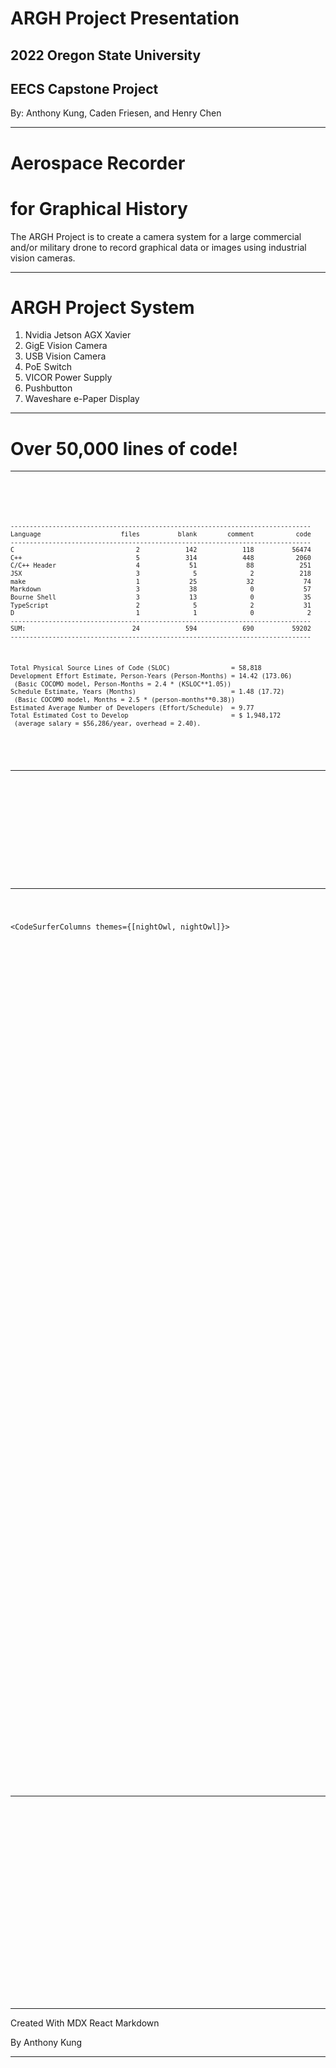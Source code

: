 

# ARGH Project Presentation

## 2022 Oregon State University

## EECS Capstone Project

By: Anthony Kung, Caden Friesen, and Henry Chen

---

# Aerospace Recorder
# for Graphical History

The ARGH Project is to create a camera system for a large commercial and/or military drone to record graphical data or images using industrial vision cameras.

---

# ARGH Project System

1. Nvidia Jetson AGX Xavier
2. GigE Vision Camera
3. USB Vision Camera
4. PoE Switch
5. VICOR Power Supply
6. Pushbutton
7. Waveshare e-Paper Display

---

# Over 50,000 lines of code!

---

<Code type="txt" language="txt">

<CodeSurfer theme={nightOwl}>

```txt
-------------------------------------------------------------------------------
Language                     files          blank        comment           code
-------------------------------------------------------------------------------
C                                2            142            118          56474
C++                              5            314            448           2060
C/C++ Header                     4             51             88            251
JSX                              3              5              2            218
make                             1             25             32             74
Markdown                         3             38              0             57
Bourne Shell                     3             13              0             35
TypeScript                       2              5              2             31
D                                1              1              0              2
-------------------------------------------------------------------------------
SUM:                            24            594            690          59202
-------------------------------------------------------------------------------
```


```txt
Total Physical Source Lines of Code (SLOC)                = 58,818
Development Effort Estimate, Person-Years (Person-Months) = 14.42 (173.06)
 (Basic COCOMO model, Person-Months = 2.4 * (KSLOC**1.05))
Schedule Estimate, Years (Months)                         = 1.48 (17.72)
 (Basic COCOMO model, Months = 2.5 * (person-months**0.38))
Estimated Average Number of Developers (Effort/Schedule)  = 9.77
Total Estimated Cost to Develop                           = $ 1,948,172
 (average salary = $56,286/year, overhead = 2.40).
```

</CodeSurfer>

</Code>

---

<Code type="cpp" language="c++">

<CodeSurfer theme={nightOwl}>

```cpp file=../../src/ape.cpp showNumbers title="src/ape.cpp" subtitle="Primary Executable"
```

```cpp 95:102 file=../../src/ape.cpp showNumbers title="src/ape.cpp" subtitle="Multi-Threading"
```

</CodeSurfer>

</Code>

---

<Code type="cpp" language="c++">

<CodeSurferColumns themes={[nightOwl, nightOwl]}>

<Step>

```cpp file=../../src/ape.cpp showNumbers title="src/ape.cpp" subtitle="Primary Executable"
```

```cpp file=../../EPD/src/main.c showNumbers title="EPD/src/main.c" subtitle="e-Paper Display"
```

</Step>

<Step subtitle="Inter-Process Communication">

```cpp 34:46 file=../../src/ape.cpp showNumbers title="src/ape.cpp"
```

```cpp 72:86 file=../../EPD/src/main.c showNumbers title="EPD/src/main.c"
```

</Step>

<Step subtitle="e-Paper Display API">

```cpp 474:558 file=../../src/ape.cpp showNumbers title="src/ape.cpp"
```

```cpp 172:407 file=../../EPD/src/main.c showNumbers title="EPD/src/main.c"
```

</Step>

<Step>

```cpp file=../../src/ape.cpp showNumbers title="src/ape.cpp" subtitle="Primary Executable"
```

```cpp file=../../BosonUSB/buttonstates.cpp showNumbers title="BosonUSB/buttonstates.cpp" subtitle="User Interface"
```

</Step>

<Step subtitle="Inter-Process Communication">

```cpp 34:46 file=../../src/ape.cpp showNumbers title="src/ape.cpp"
```

```cpp 508:530 file=../../BosonUSB/buttonstates.cpp showNumbers title="BosonUSB/buttonstates.cpp"
```

</Step>

<Step subtitle="Finite State Machine">

```cpp 686:832 file=../../src/ape.cpp showNumbers title="src/ape.cpp"
```

```cpp 556:809 file=../../BosonUSB/buttonstates.cpp showNumbers title="BosonUSB/buttonstates.cpp"
```

</Step>

<Step>

```cpp file=../../src/ape.cpp showNumbers title="src/ape.cpp" subtitle="GigE Camera Process"
```

```cpp file=../../BosonUSB/buttonstates.cpp showNumbers title="BosonUSB/buttonstates.cpp" subtitle="USB Camera Process"
```

</Step>

<Step subtitle="Child Processes">

```cpp 200:220 file=../../src/ape.cpp showNumbers title="src/ape.cpp"
```

```cpp 87:98 file=../../BosonUSB/buttonstates.cpp showNumbers title="BosonUSB/buttonstates.cpp"
```

</Step>

<Step subtitle="Storage Functions">

```cpp file=../../BosonUSB/runusb.cpp showNumbers title="BosonUSB/runusb.cpp"
```

```cpp file=../../BosonUSB/impstorage.cpp showNumbers title="BosonUSB/impstorage.cpp"
```

</Step>

<Step>

```cpp 18:35 file=../../BosonUSB/runusb.cpp showNumbers title="BosonUSB/runusb.cpp" subtitle="USB Camera Storage"
```

```cpp 20:37 file=../../BosonUSB/impstorage.cpp showNumbers title="BosonUSB/impstorage.cpp" subtitle="GigE Camera Storage"
```

</Step>

</CodeSurferColumns>

</Code>

---

<Code type="cpp" language="c++">

<CodeSurfer theme={nightOwl}>

```cpp file=../../IpxSDK/scripts/api/IpxStreamAPI.cpp showNumbers title="IpxSDK/scripts/api/IpxStreamAPI.cpp" subtitle="GigE Vision Camera"
```

```cpp 1:50 file=../../IpxSDK/scripts/api/IpxStreamAPI.cpp showNumbers title="IpxSDK/scripts/api/IpxStreamAPI.cpp"
```

```cpp file=../../BosonUSB/BosonUSB.cpp showNumbers title="BosonUSB/BosonUSB.cpp" subtitle="USB Vision Camera"
```

```cpp 1:50 file=../../BosonUSB/BosonUSB.cpp showNumbers title="BosonUSB/BosonUSB.cpp"
```

```cpp file=../../src/ARGH.service showNumbers title="src/ARGH.service" subtitle="systemd Service"
```

```cpp file=../../init.sh showNumbers title="init.sh" subtitle="ARGH Project Initialization"
```

</CodeSurfer>

</Code>

---

Created With MDX React Markdown

By Anthony Kung

---


<Doughnut />